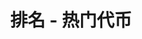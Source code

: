 ---
title: '排名 - 热门代币'
openapi: '/cn/api-reference/openapi-cn.json GET /v1/ranking/{chain}/hotTokens/{duration}'
---